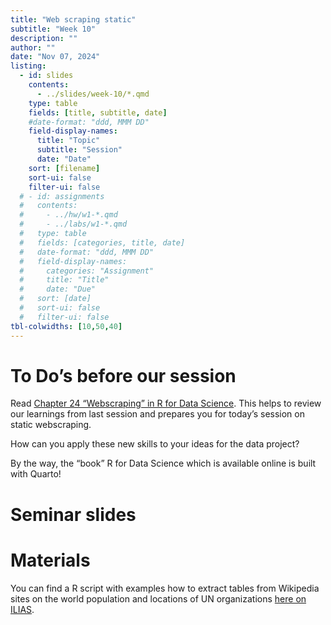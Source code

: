 ```yaml
---
title: "Web scraping static"
subtitle: "Week 10"
description: ""
author: ""
date: "Nov 07, 2024"
listing:
  - id: slides
    contents:
      - ../slides/week-10/*.qmd
    type: table
    fields: [title, subtitle, date]
    #date-format: "ddd, MMM DD"
    field-display-names:
      title: "Topic"
      subtitle: "Session"
      date: "Date"
    sort: [filename]
    sort-ui: false
    filter-ui: false
  # - id: assignments
  #   contents:
  #     - ../hw/w1-*.qmd
  #     - ../labs/w1-*.qmd
  #   type: table
  #   fields: [categories, title, date]
  #   date-format: "ddd, MMM DD"
  #   field-display-names:
  #     categories: "Assignment"
  #     title: "Title"
  #     date: "Due"
  #   sort: [date]
  #   sort-ui: false
  #   filter-ui: false
tbl-colwidths: [10,50,40]
---
```


# To Do's before our session

Read [Chapter 24 "Webscraping" in R for Data Science](https://r4ds.hadley.nz/webscraping). This helps to review our learnings from last session and prepares you for today's session on static webscraping.

How can you apply these new skills to your ideas for the data project?

By the way, the "book" R for Data Science which is available online is built with Quarto!

# Seminar slides

::: {#slides}
:::

# Materials

You can find a R script with examples how to extract tables from Wikipedia sites on the world population and locations of UN organizations [here on ILIAS](https://ilias.uni-mannheim.de/goto.php?target=file_1577321_download&client_id=ILIAS).
